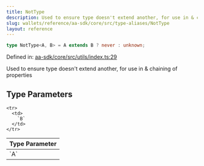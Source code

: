 ```yaml
---
title: NotType
description: Used to ensure type doesn't extend another, for use in & chaining of properties
slug: wallets/reference/aa-sdk/core/src/type-aliases/NotType
layout: reference
---
```


```ts
type NotType<A, B> = A extends B ? never : unknown;
```

Defined in: [aa-sdk/core/src/utils/index.ts:29](https://github.com/alchemyplatform/aa-sdk/blob/08da565ff1e1b5bcae4581d79993c4ed9e522c16/aa-sdk/core/src/utils/index.ts#L29)

Used to ensure type doesn't extend another, for use in & chaining of properties

## Type Parameters

<table>
  <thead>
    <tr>
      <th align="left">Type Parameter</th>
    </tr>
  </thead>

  <tbody>
    <tr>
      <td>
        `A`
      </td>
    </tr>

    <tr>
      <td>
        `B`
      </td>
    </tr>

  </tbody>
</table>
